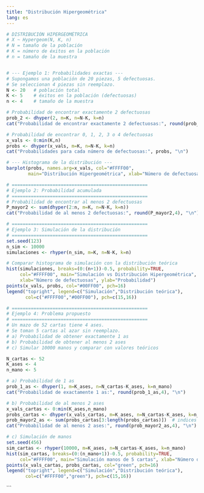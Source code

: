 ---
title: "Distribución Hipergeométrica"
lang: es
---

```{=html}
<style>
main.content {
text-align: justify}
</style>
```

```{r}
# DISTRIBUCIÓN HIPERGEOMÉTRICA
# X ~ Hypergeom(N, K, n)
# N = tamaño de la población
# K = número de éxitos en la población
# n = tamaño de la muestra


# --- Ejemplo 1: Probabilidades exactas ---
# Supongamos una población de 20 piezas, 5 defectuosas.
# Se seleccionan 4 piezas sin reemplazo.
N <- 20   # población total
K <- 5    # éxitos en la población (defectuosas)
n <- 4    # tamaño de la muestra

# Probabilidad de encontrar exactamente 2 defectuosas
prob_2 <- dhyper(2, m=K, n=N-K, k=n)
cat("Probabilidad de encontrar exactamente 2 defectuosas:", round(prob_2,4), "\n")

# Probabilidad de encontrar 0, 1, 2, 3 o 4 defectuosas
x_vals <- 0:min(K,n)
probs <- dhyper(x_vals, m=K, n=N-K, k=n)
cat("Probabilidades para cada número de defectuosas:", probs, "\n")

# --- Histograma de la distribución ---
barplot(probs, names.arg=x_vals, col="#FFFF00",
        main="Distribución Hipergeométrica", xlab="Número de defectuosas", ylab="Probabilidad")

# ==================================================
# Ejemplo 2: Probabilidad acumulada
# ==================================================
# Probabilidad de encontrar al menos 2 defectuosas
P_mayor2 <- sum(dhyper(2:n, m=K, n=N-K, k=n))
cat("Probabilidad de al menos 2 defectuosas:", round(P_mayor2,4), "\n")

# ==================================================
# Ejemplo 3: Simulación de la distribución
# ==================================================
set.seed(123)
n_sim <- 10000
simulaciones <- rhyper(n_sim, m=K, n=N-K, k=n)

# Comparar histograma de simulación con la distribución teórica
hist(simulaciones, breaks=(0:(n+1))-0.5, probability=TRUE,
     col="#FFFF00", main="Simulación vs Distribución Hipergeométrica",
     xlab="Número de defectuosas", ylab="Probabilidad")
points(x_vals, probs, col="#00FF00", pch=16)
legend("topright", legend=c("Simulación","Distribución teórica"),
       col=c("#FFFF00","#00FF00"), pch=c(15,16))

# ==================================================
# Ejemplo 4: Problema propuesto
# ==================================================
# Un mazo de 52 cartas tiene 4 ases.
# Se toman 5 cartas al azar sin reemplazo.
# a) Probabilidad de obtener exactamente 1 as
# b) Probabilidad de obtener al menos 2 ases
# c) Simular 10000 manos y comparar con valores teóricos

N_cartas <- 52
K_ases <- 4
n_mano <- 5

# a) Probabilidad de 1 as
prob_1_as <- dhyper(1, m=K_ases, n=N_cartas-K_ases, k=n_mano)
cat("Probabilidad de exactamente 1 as:", round(prob_1_as,4), "\n")

# b) Probabilidad de al menos 2 ases
x_vals_cartas <- 0:min(K_ases,n_mano)
probs_cartas <- dhyper(x_vals_cartas, m=K_ases, n=N_cartas-K_ases, k=n_mano)
prob_mayor2_as <- sum(probs_cartas[3:length(probs_cartas)])  # indices 3 en adelante = 2 o más
cat("Probabilidad de al menos 2 ases:", round(prob_mayor2_as,4), "\n")

# c) Simulación de manos
set.seed(456)
sim_cartas <- rhyper(10000, m=K_ases, n=N_cartas-K_ases, k=n_mano)
hist(sim_cartas, breaks=(0:(n_mano+1))-0.5, probability=TRUE,
     col="#FFFF00", main="Simulación manos de 5 cartas", xlab="Número de ases", ylab="Probabilidad")
points(x_vals_cartas, probs_cartas, col="green", pch=16)
legend("topright", legend=c("Simulación","Distribución teórica"),
       col=c("#FFFF00","green"), pch=c(15,16))

```
```


